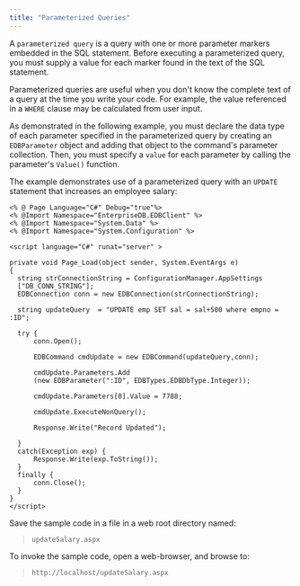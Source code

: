```yaml
---
title: "Parameterized Queries"
---
```


<div id="parameterized_queries" class="registered_link"></div>

A `parameterized query` is a query with one or more parameter markers embedded in the SQL statement. Before executing a parameterized query, you must supply a value for each marker found in the text of the SQL statement.

Parameterized queries are useful when you don't know the complete text of a query at the time you write your code. For example, the value referenced in a `WHERE` clause may be calculated from user input.

As demonstrated in the following example, you must declare the data type of each parameter specified in the parameterized query by creating an `EDBParameter` object and adding that object to the command's parameter collection. Then, you must specify a `value` for each parameter by calling the parameter's `Value()` function.

The example demonstrates use of a parameterized query with an `UPDATE` statement that increases an employee salary:

```text
<% @ Page Language="C#" Debug="true"%>
<% @Import Namespace="EnterpriseDB.EDBClient" %>
<% @Import Namespace="System.Data" %>
<% @Import Namespace="System.Configuration" %>

<script language="C#" runat="server" >

private void Page_Load(object sender, System.EventArgs e)
{
  string strConnectionString = ConfigurationManager.AppSettings
  ["DB_CONN_STRING"];
  EDBConnection conn = new EDBConnection(strConnectionString);

  string updateQuery  = "UPDATE emp SET sal = sal+500 where empno = :ID";

  try {
      conn.Open();

      EDBCommand cmdUpdate = new EDBCommand(updateQuery,conn);

      cmdUpdate.Parameters.Add
      (new EDBParameter(":ID", EDBTypes.EDBDbType.Integer));

      cmdUpdate.Parameters[0].Value = 7788;

      cmdUpdate.ExecuteNonQuery();

      Response.Write("Record Updated");

  }
  catch(Exception exp) {
      Response.Write(exp.ToString());
  }
  finally {
      conn.Close();
  }
}
</script>
```

Save the sample code in a file in a web root directory named:

> `updateSalary.aspx`

To invoke the sample code, open a web-browser, and browse to:

> `http://localhost/updateSalary.aspx`
